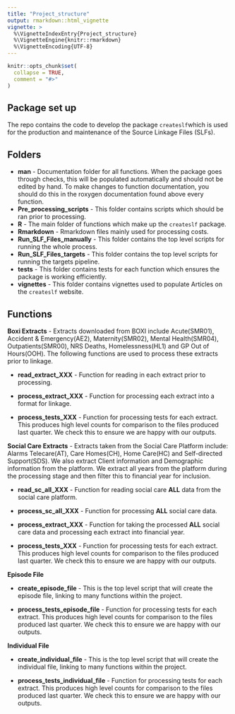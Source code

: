 ```yaml
---
title: "Project_structure"
output: rmarkdown::html_vignette
vignette: >
  %\VignetteIndexEntry{Project_structure}
  %\VignetteEngine{knitr::rmarkdown}
  %\VignetteEncoding{UTF-8}
---
```


```r
knitr::opts_chunk$set(
  collapse = TRUE,
  comment = "#>"
)
```

## Package set up 

The repo contains the code to develop the package `createslf`which is used for the production and maintenance of the Source Linkage Files (SLFs).


## Folders 

* **man** - Documentation folder for all functions. When the package goes through checks, this will be populated automatically and should not be edited by hand. To make changes to function documentation, you should do this in the roxygen documentation found above every function.  
* **Pre_processing_scripts** - This folder contains scripts which should be ran prior to processing. 
* **R** - The main folder of functions which make up the `createslf` package. 
* **Rmarkdown** - Rmarkdown files mainly used for processing costs.
* **Run_SLF_Files_manually** - This folder contains the top level scripts for running the whole process. 
* **Run_SLF_Files_targets** - This folder contains the top level scripts for running the targets pipeline. 
* **tests** - This folder contains tests for each function which ensures the package is working efficiently. 
* **vignettes** - This folder contains vignettes used to populate Articles on the `createslf` website. 


## Functions 

**Boxi Extracts** - Extracts downloaded from BOXI include Acute(SMR01), Accident & Emergency(AE2), Maternity(SMR02), Mental Health(SMR04), Outpatients(SMR00), NRS Deaths, Homelessness(HL1) and GP Out of Hours(OOH). The following functions are used to process these extracts prior to linkage.

* **read_extract_XXX** - Function for reading in each extract prior to processing.

* **process_extract_XXX** - Function for processing each extract into a format for linkage.

* **process_tests_XXX** - Function for processing tests for each extract. This produces high level counts for comparison to the files produced last quarter. We check this to ensure we are happy with our outputs. 


**Social Care Extracts** - Extracts taken from the Social Care Platform include: Alarms Telecare(AT), Care Homes(CH), Home Care(HC) and Self-directed Support(SDS). We also extract Client information and Demographic information from the platform. We extract all years from the platform during the processing stage and then filter this to financial year for inclusion. 

* **read_sc_all_XXX** - Function for reading social care **ALL** data from the social care platform.

* **process_sc_all_XXX** - Function for processing **ALL** social care data.

* **process_extract_XXX** - Function for taking the processed **ALL** social care data and processing each extract into financial year. 

* **process_tests_XXX** - Function for processing tests for each extract. This produces high level counts for comparison to the files produced last quarter. We check this to ensure we are happy with our outputs. 


**Episode File**

* **create_episode_file** - This is the top level script that will create the episode file, linking to many functions within the project. 

* **process_tests_episode_file** - Function for processing tests for each extract. This produces high level counts for comparison to the files produced last quarter. We check this to ensure we are happy with our outputs. 


**Individual File**

* **create_individual_file** - This is the top level script that will create the individual file, linking to many functions within the project.

* **process_tests_individual_file** - Function for processing tests for each extract. This produces high level counts for comparison to the files produced last quarter. We check this to ensure we are happy with our outputs.
 

